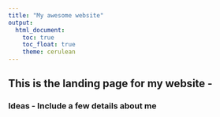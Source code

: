 ```yaml
---
title: "My awesome website"
output: 
  html_document:
    toc: true
    toc_float: true
    theme: cerulean
---
```


## This is the landing page for my website - 
### Ideas - Include a few details about me 
